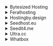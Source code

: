 <details><summary>Bytesized Hosting</summary>

- Host: `https://<username>.<hostname>.bysh.me/radarr`
- API Key: `API Key` (Radarr's API Key found in Settings -> General -> Security) 
- Basic Auth: Disabled

</details>

<details><summary>Feralhosting</summary>

- Host: `http://<hostname>.feralhosting.com:<port>/<username>/radarr/`
- API Key: `API Key` (Radarr's API Key found in Settings -> General -> Security) 
- Basic Auth: Enabled
- Username: `<username>`
- Password: `<password>`

</details>

<details><summary>Hostingby.design</summary>

- Host: `https://<hostname>.itsby.design/radarr`
- API Key: `API Key` (Radarr's API Key found in Settings -> General -> Security) 
- Basic Auth: Enabled
- Username: `<username>`
- Password: `<password>`

</details>

<details><summary>Seedhost.eu</summary>

- Host: `https://<hostname>.seedhost.eu/<username>/radarr`
- API Key: `API Key` (Radarr's API Key found in Settings -> General -> Security) 
- Basic Auth: Enabled
- Username: `<username>`
- Password: `<password>`

</details>

<details><summary>Seedit4.me</summary>

- Host: `http://localhost:7878/radarr/`
- API Key: `API Key` (Radarr's API Key found in Settings -> General -> Security) 
- Basic Auth: Disabled

</details>

<details><summary>Ultra.cc</summary>

- Host: `https://<username>.<hostname>.usbx.me/radarr`
- API Key: `API Key` (Radarr's API Key found in Settings -> General -> Security) 
- Basic Auth: Enabled
- Username: `<username>`
- Password: `<password>`

</details>

<details><summary>Whatbox</summary>

- Host: `http://<hostname>.whatbox.ca:<port>`
- API Key: `API Key` (Radarr's API Key found in Settings -> General -> Security)
- Baic Auth: Disabled

</details>
